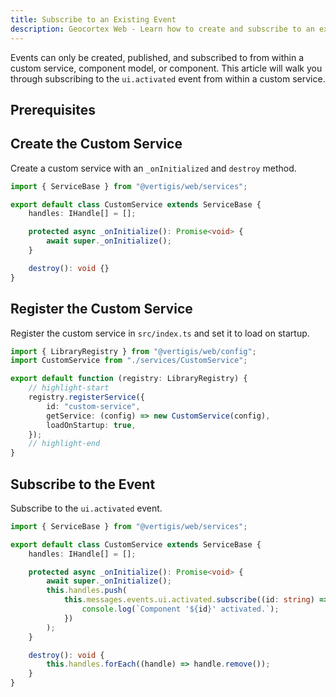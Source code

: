 ```yaml
---
title: Subscribe to an Existing Event
description: Geocortex Web - Learn how to create and subscribe to an existing Geocortex Web event
---
```



Events can only be created, published, and subscribed to from within a custom service, component model, or component. This article will walk you through subscribing to the `ui.activated` event from within a custom service.

## Prerequisites

<PrereqsCustomCodeSnippet />

## Create the Custom Service

Create a custom service with an `_onInitialized` and `destroy` method.

```ts title="src/services/CustomService.ts"
import { ServiceBase } from "@vertigis/web/services";

export default class CustomService extends ServiceBase {
    handles: IHandle[] = [];

    protected async _onInitialize(): Promise<void> {
        await super._onInitialize();
    }

    destroy(): void {}
}
```

## Register the Custom Service

Register the custom service in `src/index.ts` and set it to load on startup.

```ts title="src/index.ts"
import { LibraryRegistry } from "@vertigis/web/config";
import CustomService from "./services/CustomService";

export default function (registry: LibraryRegistry) {
    // highlight-start
    registry.registerService({
        id: "custom-service",
        getService: (config) => new CustomService(config),
        loadOnStartup: true,
    });
    // highlight-end
}
```

## Subscribe to the Event

Subscribe to the `ui.activated` event.

```ts title="src/services/CustomService.ts"
import { ServiceBase } from "@vertigis/web/services";

export default class CustomService extends ServiceBase {
    handles: IHandle[] = [];

    protected async _onInitialize(): Promise<void> {
        await super._onInitialize();
        this.handles.push(
            this.messages.events.ui.activated.subscribe((id: string) => {
                console.log(`Component '${id}' activated.`);
            })
        );
    }

    destroy(): void {
        this.handles.forEach((handle) => handle.remove());
    }
}
```
